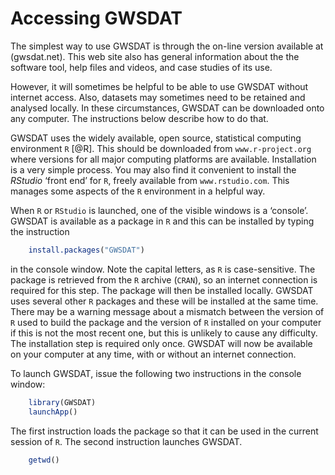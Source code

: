 # Accessing GWSDAT

The simplest way to use GWSDAT is through the on-line version available at (gwsdat.net).  This web site also has general information about the the software tool, help files and videos, and case studies of its use.

However, it will sometimes be helpful to be able to use GWSDAT without internet access.  Also, datasets may sometimes need to be retained and analysed locally.  In these circumstances, GWSDAT can be downloaded onto any computer.  The instructions below describe how to do that.

GWSDAT uses the widely available, open source, statistical computing environment `R` [@R].  This should be downloaded from `www.r-project.org` where versions for all major computing platforms are available.  Installation is a very simple process.  You may also find it convenient to install the *RStudio* 'front end' for `R`, freely available from `www.rstudio.com`.  This manages some aspects of the `R` environment in a helpful way.

When `R` or `RStudio` is launched, one of the visible windows is a 'console'.  GWSDAT is available as a package in `R` and this can be installed by typing the instruction
```r
    install.packages("GWSDAT")
```
in the console window.  Note the capital letters, as `R` is case-sensitive.  The package is retrieved from the `R` archive (`CRAN`), so an internet connection is required for this step.  The package will then be installed locally.  GWSDAT uses several other `R` packages and these will be installed at the same time.  There may be a warning message about a mismatch between the version of `R` used to build the package and the version of `R` installed on your computer if this is not the most recent one, but this is unlikely to cause any difficulty.  The installation step is required only once.  GWSDAT will now be available on your computer at any time, with or without an internet connection.

To launch GWSDAT, issue the following two instructions in the console window:
```r
    library(GWSDAT)
    launchApp()
```
The first instruction loads the package so that it can be used in the current session of `R`.  The second instruction launches GWSDAT.

```r
    getwd()
```
\fbox{Excel installation instructions to be added}
